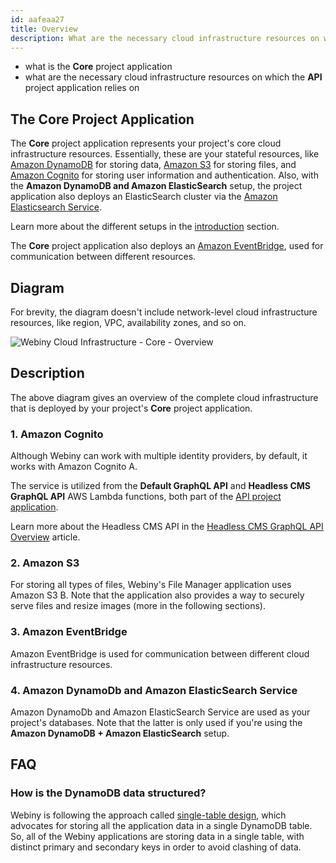 ```yaml
---
id: aafeaa27
title: Overview
description: What are the necessary cloud infrastructure resources on which the Core project application relies on.
---
```



<Alert type="success" title="What you’ll learn">

- what is the **Core** project application
- what are the necessary cloud infrastructure resources on which the **API** project application relies on

</Alert>

## The Core Project Application

The **Core** project application represents your project's core cloud infrastructure resources. Essentially, these are your stateful resources, like [Amazon DynamoDB](https://aws.amazon.com/dynamodb/) for storing data, [Amazon S3](https://aws.amazon.com/s3/) for storing files, and [Amazon Cognito](https://aws.amazon.com/cognito/) for storing user information and authentication. Also, with the **Amazon DynamoDB and Amazon ElasticSearch** setup, the project application also deploys an ElasticSearch cluster via the [Amazon Elasticsearch Service](https://aws.amazon.com/opensearch-service/).

<Alert type="info">

Learn more about the different setups in the [introduction](/docs/{version}/architecture/introduction#different-setups) section.

</Alert>

The **Core** project application also deploys an [Amazon EventBridge](https://aws.amazon.com/eventbridge/), used for communication between different resources.

## Diagram

<Alert type="info">

For brevity, the diagram doesn't include network-level cloud infrastructure resources, like region, VPC, availability zones, and so on.

</Alert>

<Image src={coreOverview} title="Webiny Cloud Infrastructure - Core - Overview" shadow={false} />

## Description

The above diagram gives an overview of the complete cloud infrastructure that is deployed by your project's **Core** project application.

### 1. Amazon Cognito

Although Webiny can work with multiple identity providers, by default, it works with Amazon Cognito <diagram-letter>A</diagram-letter>.

The service is utilized from the **Default GraphQL API** and **Headless CMS GraphQL API** AWS Lambda functions, both part of the [API project application](/docs/{version}/architecture/api/overview).

<Alert type="info">

Learn more about the Headless CMS API in the [Headless CMS GraphQL API Overview](/docs/{version}/headless-cms/basics/graphql-api) article.

</Alert>

### 2. Amazon S3

For storing all types of files, Webiny's File Manager application uses Amazon S3 <diagram-letter>B</diagram-letter>. Note that the application also provides a way to securely serve files and resize images (more in the following sections).

### 3. Amazon EventBridge

Amazon EventBridge is used for communication between different cloud infrastructure resources.

### 4. Amazon DynamoDb and Amazon ElasticSearch Service

Amazon DynamoDb and Amazon ElasticSearch Service are used as your project's databases. Note that the latter is only used if you're using the **Amazon DynamoDB + Amazon ElasticSearch** setup.

## FAQ

### How is the DynamoDB data structured?

Webiny is following the approach called [single-table design](https://www.alexdebrie.com/posts/dynamodb-single-table/), which advocates for storing all the application data in a single DynamoDB table. So, all of the Webiny applications are storing data in a single table, with distinct primary and secondary keys in order to avoid clashing of data.
